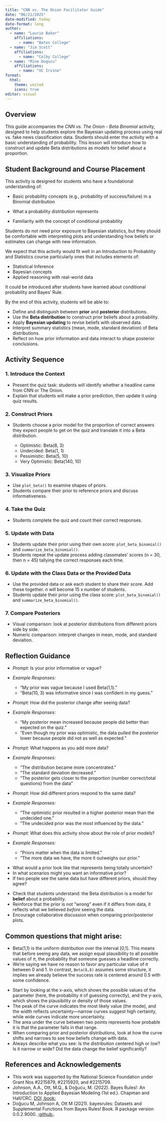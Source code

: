 ```yaml
---
title: "CNN vs. The Onion Facilitator Guide"
date: "06/21/2025"
date-modified: today
date-format: long
author:
  - name: "Laurie Baker"
    affiliations:
      - name: "Bates College"
  - name: "Jim Scott"
    affiliations:
      - name: "Colby College"
  - name: "Mine Dogucu"
    affiliations:
      - name: "UC Irvine"
format: 
  html:
    theme: united
    icons: true
editor: visual
---
```


## Overview

This guide accompanies the *CNN vs. The Onion - Beta Binomial* activity, designed to help students explore the Bayesian updating process using real vs. fake news classification data. Students should enter the activity with a basic understanding of probability. This lesson will introduce how to construct and update Beta distributions as models for belief about a proportion.

## Student Background and Course Placement

This activity is designed for students who have a foundational understanding of:

-   Basic probability concepts (e.g., probability of success/failure) in a Binomial distribution

-   What a probability distribution represents

-   Familiarity with the concept of conditional probability

Students do not need prior exposure to Bayesian statistics, but they should be comfortable with interpreting plots and understanding how beliefs or estimates can change with new information.

We expect that this activity would fit well in an Introduction to Probability and Statistics course particularly ones that includes elements of:

-   Statistical Inference
-   Bayesian concepts
-   Applied reasoning with real-world data

It could be introduced after students have learned about conditional probability and Bayes' Rule.

::: {.callout-tip title="Learning Objectives"}
By the end of this activity, students will be able to:

-   Define and distinguish between **prior** and **posterior** distributions.
-   Use the **Beta distribution** to construct prior beliefs about a probability.
-   Apply **Bayesian updating** to revise beliefs with observed data.
-   Interpret summary statistics (mean, mode, standard deviation) of Beta distributions.
-   Reflect on how prior information and data interact to shape posterior conclusions.
:::

## Activity Sequence

### 1. Introduce the Context

-   Present the quiz task: students will identify whether a headline came from CNN or The Onion.
-   Explain that students will make a prior prediction, then update it using quiz results.

### 2. Construct Priors

-   Students choose a prior model for the proportion of correct answers they expect people to get on the quiz and translate it into a Beta distribution.

    -   Optimistic: Beta(8, 3)
    -   Undecided: Beta(1, 1)
    -   Pessimistic: Beta(5, 10)
    -   Very Optimistic: Beta(140, 10)

### 3. Visualize Priors

-   Use `plot_beta()` to examine shapes of priors.
-   Students compare their prior to reference priors and discuss informativeness.

### 4. Take the Quiz

-   Students complete the quiz and count their correct responses.

### 5. Update with Data

-   Students update their prior using their own score: `plot_beta_binomial()` and `summarize_beta_binomial()`.
-   Students repeat the update process adding classmates' scores (n = 30, then n = 45) tallying the correct responses each time.

### 6. Update with the Class Data or the Provided Data

-   Use the provided data or ask each student to share their score. Add these together. *n* will become 15 x number of students.
-   Students update their prior using the class score: `plot_beta_binomial()` and `summarize_beta_binomial()`.

### 7. Compare Posteriors

-   Visual comparison: look at posterior distributions from different priors side by side.
-   Numeric comparison: interpret changes in mean, mode, and standard deviation.

## Reflection Guidance

::: {.callout-note title="Prior Informativeness"}
-   *Prompt:* Is your prior informative or vague?

-   *Example Responses:*

    -   "My prior was vague because I used Beta(1,1)."
    -   "Beta(10, 3) was informative since I was confident in my guess."
:::

::: {.callout-note title="Posterior Updates"}
-   *Prompt:* How did the posterior change after seeing data?

-   *Example Responses:*

    -   "My posterior mean increased because people did better than expected on the quiz."
    -   "Even though my prior was optimistic, the data pulled the posterior lower because people did not as well as expected."
:::

::: {.callout-note title="Adding More Data"}
-   *Prompt:* What happens as you add more data?

-   *Example Responses:*

    -   "The distribution became more concentrated."
    -   "The standard deviation decreased."
    -   "The posterior gets closer to the proportion (number correct/total questions) from the data"
:::

::: {.callout-note title="Comparing Prior Models"}
-   *Prompt:* How did different priors respond to the same data?

-   *Example Responses:*

    -   "The optimistic prior resulted in a higher posterior mean than the undecided one."
    -   "The undecided prior was the most influenced by the data."
:::

::: {.callout-note title="Big Picture"}
-   *Prompt:* What does this activity show about the role of prior models?

-   *Example Responses:*

    -   "Priors matter when the data is limited."
    -   "The more data we have, the more it outweighs our prior."
:::

::: {.callout-note title="Further Discussion Questions"}
-   What would a prior look like that represents being totally uncertain?
-   In what scenarios might you want an informative prior?
-   If two people see the same data but have different priors, should they agree?
:::

::: {.callout-tip title="Tips"}
-   Check that students understand: the Beta distribution is a model for **belief** about a probability.
-   Reinforce that the prior is not “wrong” even if it differs from data, it reflects what we believed *before* seeing the data.
-   Encourage collaborative discussion when comparing prior/posterior plots.
:::

## Common questions that might arise:

::: {.callout-tip title="Why is the Uniformed Distribution Beta(1, 1)"}
-   Beta(1,1) is the uniform distribution over the interval \[0,1\]. This means that before seeing any data, we assign equal plausibility to all possible values of $\pi$, the probability that someone guesses a headline correctly.
-   We’re saying we have no reason to favor any particular value of $\pi$ between 0 and 1. In contrast, `Beta(8,8)` assumes some structure, it implies we already believe the success rate is centered around 0.5 with some confidence.
:::

::: {.callout-tip title="How to interpret a Density Plot"}
-   Start by looking at the x-axis, which shows the possible values of the parameter (here, the probability $\pi$ of guessing correctly), and the y-axis, which shows the plausibility or density of those values.
-   The peak of the curve indicates the most likely value (the mode), and the width reflects uncertainty—narrow curves suggest high certainty, while wide curves indicate more uncertainty.
-   The area under the curve between two points represents how probable it is that the parameter falls in that range.
-   When comparing prior and posterior distributions, look at how the curve shifts and narrows to see how beliefs change with data.
-   Always describe what you see: Is the distribution centered high or low? Is it narrow or wide? Did the data change the belief significantly?
:::

## References and Acknowledgements

-   This work was supported by the National Science Foundation under Grant Nos #2215879, #2215920, and #2215709.
-   Johnson, A.A., Ott, M.Q., & Doğucu, M. (2022). Bayes Rules!: An Introduction to Applied Bayesian Modeling (1st ed.). Chapman and Hall/CRC. [DOI](https://doi.org/10.1201/9780429288340) [:book:](https://www.bayesrulesbook.com/)
- Doğucu M, Johnson A, Ott M (2021). bayesrules: Datasets and Supplemental Functions from Bayes Rules! Book. R package version 0.0.2.9000. [:github:](https://github.com/bayes-rules/bayesrules). 

